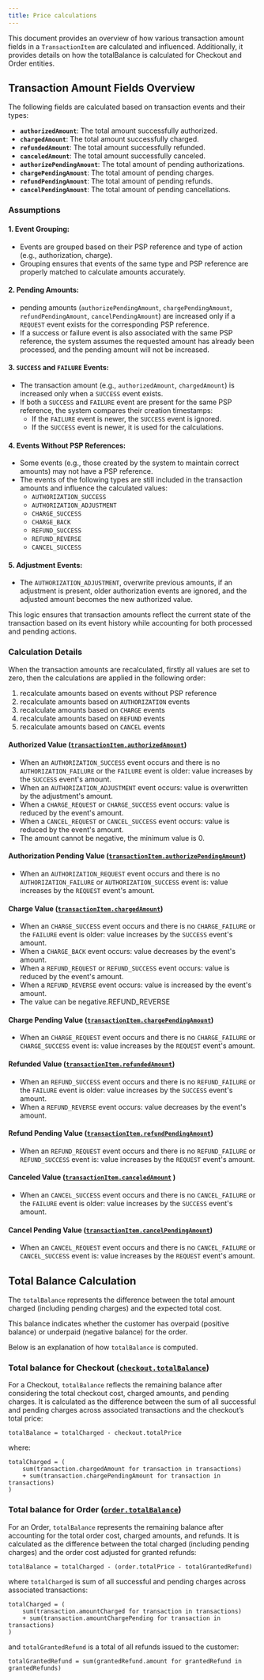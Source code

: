 ```yaml
---
title: Price calculations
---
```


This document provides an overview of how various transaction amount fields in a `TransactionItem` are calculated and influenced. Additionally, it provides details on how the totalBalance is calculated for Checkout and Order entities.

## Transaction Amount Fields Overview

The following fields are calculated based on transaction events and their types:

- **`authorizedAmount`**: The total amount successfully authorized.
- **`chargedAmount`**: The total amount successfully charged.
- **`refundedAmount`**: The total amount successfully refunded.
- **`canceledAmount`**: The total amount successfully canceled.
- **`authorizePendingAmount`**: The total amount of pending authorizations.
- **`chargePendingAmount`**: The total amount of pending charges.
- **`refundPendingAmount`**: The total amount of pending refunds.
- **`cancelPendingAmount`**: The total amount of pending cancellations.

### Assumptions

#### 1. Event Grouping:
  - Events are grouped based on their PSP reference and type of action (e.g., authorization, charge).
  - Grouping ensures that events of the same type and PSP reference are properly matched to calculate amounts accurately.
#### 2. Pending Amounts:
  - pending amounts (`authorizePendingAmount`, `chargePendingAmount`, `refundPendingAmount`, `cancelPendingAmount`) are increased only if a `REQUEST` event exists for the corresponding PSP reference.
  - If a success or failure event is also associated with the same PSP reference, the system assumes the requested amount has already been processed, and the pending amount will not be increased.
#### 3. `SUCCESS` and `FAILURE` Events:
  - The transaction amount (e.g., `authorizedAmount`, `chargedAmount`) is increased only when a `SUCCESS` event exists.
  - If both a `SUCCESS` and `FAILURE` event are present for the same PSP reference, the system compares their creation timestamps:
	- If the `FAILURE` event is newer, the `SUCCESS` event is ignored.
	- If the `SUCCESS` event is newer, it is used for the calculations.
#### 4. Events Without PSP References:
  - Some events (e.g., those created by the system to maintain correct amounts) may not have a PSP reference.
  - The events of the following types are still included in the transaction amounts and influence the calculated values:
    - `AUTHORIZATION_SUCCESS`
    - `AUTHORIZATION_ADJUSTMENT`
    - `CHARGE_SUCCESS`
    - `CHARGE_BACK`
    - `REFUND_SUCCESS`
    - `REFUND_REVERSE`
    - `CANCEL_SUCCESS`
#### 5. Adjustment Events:
  - The `AUTHORIZATION_ADJUSTMENT`, overwrite previous amounts, if an adjustment is present,
  older authorization events are ignored, and the adjusted amount becomes the new authorized value.

This logic ensures that transaction amounts reflect the current state of the transaction based on its event history while accounting for both processed and pending actions.

### Calculation Details

When the transaction amounts are recalculated, firstly all values are set to zero, 
then the calculations are applied in the following order:
  1. recalculate amounts based on events without PSP reference
  2. recalculate amounts based on `AUTHORIZATION` events
  3. recalculate amounts based on `CHARGE` events
  4. recalculate amounts based on `REFUND` events
  5. recalculate amounts based on `CANCEL` events

#### Authorized Value ([`transactionItem.authorizedAmount`](/api-reference/payments/objects/transaction-item#transactionitemsuthorizedamountmoney---))
  - When an `AUTHORIZATION_SUCCESS` event occurs and there is no `AUTHORIZATION_FAILURE` or the `FAILURE` event is older: value increases by the `SUCCESS` event's amount.
  - When an `AUTHORIZATION_ADJUSTMENT` event occurs: value is overwritten by the adjustment's amount.
  - When a `CHARGE_REQUEST` or `CHARGE_SUCCESS` event occurs: value is reduced by the event's amount. 
  - When a `CANCEL_REQUEST` or `CANCEL_SUCCESS` event occurs: value is reduced by the event's amount. 
  - The amount cannot be negative, the minimum value is 0.

#### Authorization Pending Value ([`transactionItem.authorizePendingAmount`](/api-reference/payments/objects/transaction-item#transactionitemauthorizependingamountmoney---))
  - When an `AUTHORIZATION_REQUEST` event occurs and there is no `AUTHORIZATION_FAILURE` or `AUTHORIZATION_SUCCESS` event is: value increases by the `REQUEST` event's amount.

#### Charge Value ([`transactionItem.chargedAmount`](/api-reference/payments/objects/transaction-item#transactionitemchargedamountmoney---))
  - When an `CHARGE_SUCCESS` event occurs and there is no `CHARGE_FAILURE` or the `FAILURE` event is older: value increases by the `SUCCESS` event's amount.
  - When a `CHARGE_BACK` event occurs: value decreases by the event's amount.
  - When a `REFUND_REQUEST` or `REFUND_SUCCESS` event occurs: value is reduced by the event's amount. 
  - When a `REFUND_REVERSE` event occurs: value is increased by the event's amount. 
  - The value can be negative.REFUND_REVERSE

#### Charge Pending Value ([`transactionItem.chargePendingAmount`](/api-reference/payments/objects/transaction-item#transactionitemchargependingamountmoney---))
  - When an `CHARGE_REQUEST` event occurs and there is no `CHARGE_FAILURE` or `CHARGE_SUCCESS` event is: value increases by the `REQUEST` event's amount.

#### Refunded Value ([`transactionItem.refundedAmount`](/api-reference/payments/objects/transaction-item#transactionitemrefundedamountmoney---))
  - When an `REFUND_SUCCESS` event occurs and there is no `REFUND_FAILURE` or the `FAILURE` event is older: value increases by the `SUCCESS` event's amount.
  - When a `REFUND_REVERSE` event occurs: value decreases by the event's amount.

#### Refund Pending Value ([`transactionItem.refundPendingAmount`](/api-reference/payments/objects/transaction-item#transactionitemrefundpendingamountmoney---))
  - When an `REFUND_REQUEST` event occurs and there is no `REFUND_FAILURE` or `REFUND_SUCCESS` event is: value increases by the `REQUEST` event's amount.

#### Canceled Value ([`transactionItem.canceledAmount`](/api-reference/payments/objects/transaction-item#transactionitemcanceledamountmoney---) )
  - When an `CANCEL_SUCCESS` event occurs and there is no `CANCEL_FAILURE` or the `FAILURE` event is older: value increases by the `SUCCESS` event's amount.

#### Cancel Pending Value ([`transactionItem.cancelPendingAmount`](/api-reference/payments/objects/transaction-item#transactionitemcancelpendingamountmoney---))
  - When an `CANCEL_REQUEST` event occurs and there is no `CANCEL_FAILURE` or `CANCEL_SUCCESS` event is: value increases by the `REQUEST` event's amount.


## Total Balance Calculation

The `totalBalance` represents the difference between the total amount charged (including pending charges) and the expected total cost.

This balance indicates whether the customer has overpaid (positive balance) or underpaid (negative balance) for the order.

Below is an explanation of how `totalBalance` is computed.

### Total balance for Checkout ([`checkout.totalBalance`](/api-reference/checkout/objects/checkout#checkouttotalbalancemoney---))

For a Checkout, `totalBalance` reflects the remaining balance after considering the total checkout cost, charged amounts, and pending charges.
It is calculated as the difference between the sum of all successful and pending charges across associated transactions and the checkout’s total price:

```
totalBalance = totalCharged - checkout.totalPrice
```

where:
```
totalCharged = (
    sum(transaction.chargedAmount for transaction in transactions)
    + sum(transaction.chargePendingAmount for transaction in transactions)
)
```

### Total balance for Order ([`order.totalBalance`](/api-reference/orders/objects/order#ordertotalbalancemoney---))

For an Order, `totalBalance` represents the remaining balance after accounting for the total order cost, charged amounts, and refunds.
It is calculated as the difference between the total charged (including pending charges) and the order cost adjusted for granted refunds:

```
totalBalance = totalCharged - (order.totalPrice - totalGrantedRefund)
```

where `totalCharged` is sum of all successful and pending charges across associated transactions:
```
totalCharged = (
    sum(transaction.amountCharged for transaction in transactions)
    + sum(transaction.amountChargePending for transaction in transactions)
)
```

and `totalGrantedRefund` is a total of all refunds issued to the customer:
```
totalGrantedRefund = sum(grantedRefund.amount for grantedRefund in grantedRefunds)
```
